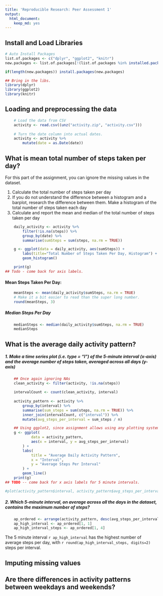 ```yaml
---
title: 'Reproducible Research: Peer Assessment 1'
output:
  html_document:
    keep_md: yes
---
```


## Install and Load Libraries
```r
# Auto Install Packages
list.of.packages <- c("dplyr", "ggplot2", "knitr")
new.packages <- list.of.packages[!(list.of.packages %in% installed.packages()[,"Package"])]

if(length(new.packages)) install.packages(new.packages)

## Bring in the libs.
library(dplyr)
library(ggplot2)
library(knitr)
```

## Loading and preprocessing the data
```r
    # Load the data from CSV
    activity <- read.csv((unz("activity.zip", "activity.csv")))
    
    # Turn the date column into actual dates.    
    activity <- activity %>%
        mutate(date = as.Date(date))
```



## What is mean total number of steps taken per day?
For this part of the assignment, you can ignore the missing values in the dataset.

1. Calculate the total number of steps taken per day
2. If you do not understand the difference between a histogram and a barplot, research the difference between them. Make a histogram of the total number of steps taken each day
3. Calculate and report the mean and median of the total number of steps taken per day

```r
    daily_activity <- activity %>%
        filter(!is.na(steps)) %>%
        group_by(date) %>%
        summarise(sumSteps = sum(steps, na.rm = TRUE))

    g <- ggplot(data = daily_activity, aes(sumSteps)) + 
        labs(title="Total Number of Steps Taken Per Day, Histogram") + 
        geom_histogram()

    print(g)
## Todo - come back for axis labels.
```

#### Mean Steps Taken Per Day: 
```r
    meanSteps <- mean(daily_activity$sumSteps, na.rm = TRUE)
    # Make it a bit easier to read than the super long number.
    round(meanSteps, 3)
```

##### Median Steps Per Day
``` r
    medianSteps <- median(daily_activity$sumSteps, na.rm = TRUE)
    medianSteps
```




## What is the average daily activity pattern?

##### 1. Make a time series plot (i.e. type = "l") of the 5-minute interval (x-axis) and the average number of steps taken, averaged across all days (y-axis)

```r
    ## Once again ignoring NAs
    clean_activity <- filter(activity, !is.na(steps))
    
    intervalCount <- count(clean_activity, interval)
   
    activity_pattern <- activity %>%
        group_by(interval) %>%
        summarise(sum_steps = sum(steps, na.rm = TRUE)) %>%
        inner_join(intervalCount, c("interval")) %>%
        mutate(avg_steps_per_interval = sum_steps / n)

    ## Using ggplot2, since assignment allows using any plotting system.
    g <- ggplot(
            data = activity_pattern, 
            aes(x = interval, y = avg_steps_per_interval)
        ) + 
        labs(
            title = "Average Daily Activity Pattern",
            x = "Interval",
            y = "Average Steps Per Interval"
        ) + 
        geom_line()
    print(g)
## TODO -- come back for x axis labels for 5 minute intervals.

#plot(activity_pattern$interval, activity_pattern$avg_steps_per_interval, type="l")

```

##### 2. Which 5-minute interval, on average across all the days in the dataset, contains the maximum number of steps?
```r
    ap_ordered <- arrange(activity_pattern, desc(avg_steps_per_interval))
    ap_high_interval <- ap_ordered[1, 1]
    ap_high_interval_steps <- ap_ordered[1, 4]
```

The 5 minute interval `r ap_high_interval` has the highest number of average steps per day, with `r round(ap_high_interval_steps, digits=2)` steps per interval. 

## Imputing missing values



## Are there differences in activity patterns between weekdays and weekends?
